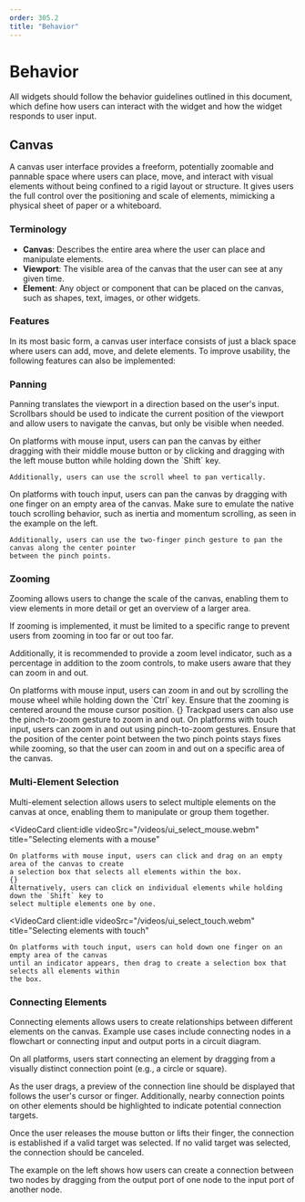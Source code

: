 ```yaml
---
order: 305.2
title: "Behavior"
---
```



# Behavior

All widgets should follow the behavior guidelines outlined in this document, which define how users can interact with the widget and how the widget responds to user input.

## Canvas

A canvas user interface provides a freeform, potentially zoomable and pannable space where users can place, move, and interact with visual elements without being confined to a rigid layout or structure. It gives users the full control over the positioning and scale of elements, mimicking a physical sheet of paper or a whiteboard.

### Terminology

-   **Canvas**: Describes the entire area where the user can place and manipulate elements.
-   **Viewport**: The visible area of the canvas that the user can see at any given time.
-   **Element**: Any object or component that can be placed on the canvas, such as shapes, text, images, or other widgets.

### Features

In its most basic form, a canvas user interface consists of just a black space where users can add, move, and delete elements. To improve usability, the following features can also be implemented:

### Panning

Panning translates the viewport in a direction based on the user's input. Scrollbars should be used to indicate the current position of the viewport and allow users to navigate the canvas, but only be visible when needed.

<VideoCard client:idle videoSrc="/videos/ui_pan_mouse.webm" title="Panning with a mouse ">
	On platforms with mouse input, users can pan the canvas by either dragging with their middle mouse button
	or by clicking and dragging with the left mouse button while holding down the `Shift` key.

    Additionally, users can use the scroll wheel to pan vertically.

</VideoCard>

<VideoCard client:idle videoSrc="/videos/ui_pan_touch.webm" title="Panning with touch">
	On platforms with touch input, users can pan the canvas by dragging with one finger on an empty
	area of the canvas. Make sure to emulate the native touch scrolling behavior, such as inertia
	and momentum scrolling, as seen in the example on the left.

    Additionally, users can use the two-finger pinch gesture to pan the canvas along the center pointer
    between the pinch points.

</VideoCard>

### Zooming

Zooming allows users to change the scale of the canvas, enabling them to view elements in more detail or get an overview of a larger area.

If zooming is implemented, it must be limited to a specific range to prevent users from zooming in too far or out too far.

Additionally, it is recommended to provide a zoom level indicator, such as a percentage in addition to the zoom controls, to make users aware that they can zoom in and out.

<VideoCard client:idle videoSrc="/videos/ui_zoom_mouse.webm" title="Zooming with a mouse">
	On platforms with mouse input, users can zoom in and out by scrolling the mouse wheel while
	holding down the `Ctrl` key. Ensure that the zooming is centered around the mouse cursor
	position.
	{}
	Trackpad users can also use the pinch-to-zoom gesture to zoom in and out.
</VideoCard>

<VideoCard client:idle videoSrc="/videos/ui_zoom_touch.webm" title="Zooming with touch">
	On platforms with touch input, users can zoom in and out using pinch-to-zoom gestures. Ensure
	that the position of the center point between the two pinch points stays fixes while zooming, so
	that the user can zoom in and out on a specific area of the canvas.
</VideoCard>

### Multi-Element Selection

Multi-element selection allows users to select multiple elements on the canvas at once, enabling them to manipulate or group them together.

<VideoCard
	client:idle
	videoSrc="/videos/ui_select_mouse.webm"
	title="Selecting elements with a mouse"
>
	On platforms with mouse input, users can click and drag on an empty area of the canvas to create
	a selection box that selects all elements within the box.
	{}
	Alternatively, users can click on individual elements while holding down the `Shift` key to
	select multiple elements one by one.
</VideoCard>

<VideoCard
	client:idle
	videoSrc="/videos/ui_select_touch.webm"
	title="Selecting elements with touch"
>
	On platforms with touch input, users can hold down one finger on an empty area of the canvas
	until an indicator appears, then drag to create a selection box that selects all elements within
	the box.
</VideoCard>

### Connecting Elements

Connecting elements allows users to create relationships between different elements on the canvas. Example use cases include connecting nodes in a flowchart or connecting input and output ports in a circuit diagram.

On all platforms, users start connecting an element by dragging from a visually distinct connection point (e.g., a circle or square).

As the user drags, a preview of the connection line should be displayed that follows the user's cursor or finger. Additionally, nearby connection points on other elements should be highlighted to indicate potential connection targets.

Once the user releases the mouse button or lifts their finger, the connection is established if a valid target was selected. If no valid target was selected, the connection should be canceled.

<VideoCard client:idle videoSrc="/videos/ui_connect_nodes.webm" title="Node connection example">
	The example on the left shows how users can create a connection between two nodes by dragging
	from the output port of one node to the input port of another node.
</VideoCard>
